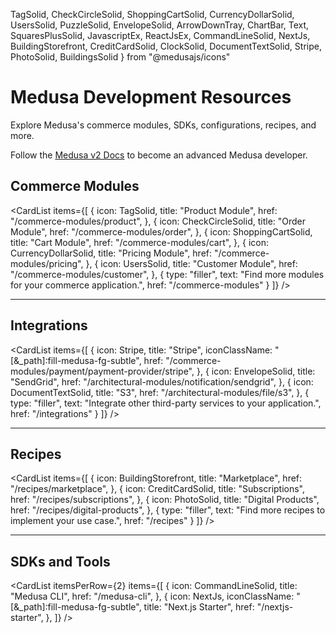   TagSolid, 
  CheckCircleSolid, 
  ShoppingCartSolid, 
  CurrencyDollarSolid, 
  UsersSolid,
  PuzzleSolid,
  EnvelopeSolid,
  ArrowDownTray,
  ChartBar,
  Text,
  SquaresPlusSolid,
  JavascriptEx,
  ReactJsEx,
  CommandLineSolid,
  NextJs,
  BuildingStorefront,
  CreditCardSolid,
  ClockSolid,
  DocumentTextSolid,
  Stripe,
  PhotoSolid,
  BuildingsSolid
} from "@medusajs/icons"

# Medusa Development Resources

Explore Medusa's commerce modules, SDKs, configurations, recipes, and more.

<Note title="Getting started?">

Follow the [Medusa v2 Docs](!docs!/learn) to become an advanced Medusa developer.

</Note>

## Commerce Modules

<CardList items={[
  {
    icon: TagSolid,
    title: "Product Module",
    href: "/commerce-modules/product",
  },
  {
    icon: CheckCircleSolid,
    title: "Order Module",
    href: "/commerce-modules/order",
  },
  {
    icon: ShoppingCartSolid,
    title: "Cart Module",
    href: "/commerce-modules/cart",
  },
  {
    icon: CurrencyDollarSolid,
    title: "Pricing Module",
    href: "/commerce-modules/pricing",
  },
  {
    icon: UsersSolid,
    title: "Customer Module",
    href: "/commerce-modules/customer",
  },
  {
    type: "filler",
    text: "Find more modules for your commerce application.",
    href: "/commerce-modules"
  }
]} />

---

## Integrations

<CardList items={[
  {
    icon: Stripe,
    title: "Stripe",
    iconClassName: "[&_path]:fill-medusa-fg-subtle",
    href: "/commerce-modules/payment/payment-provider/stripe",
  },
  {
    icon: EnvelopeSolid,
    title: "SendGrid",
    href: "/architectural-modules/notification/sendgrid",
  },
  {
    icon: DocumentTextSolid,
    title: "S3",
    href: "/architectural-modules/file/s3",
  },
  {
    type: "filler",
    text: "Integrate other third-party services to your application.",
    href: "/integrations"
  }
]} />

---

## Recipes

<CardList items={[
  {
    icon: BuildingStorefront,
    title: "Marketplace",
    href: "/recipes/marketplace",
  },
  {
    icon: CreditCardSolid,
    title: "Subscriptions",
    href: "/recipes/subscriptions",
  },
  {
    icon: PhotoSolid,
    title: "Digital Products",
    href: "/recipes/digital-products",
  },
  {
    type: "filler",
    text: "Find more recipes to implement your use case.",
    href: "/recipes"
  }
]} />

---

## SDKs and Tools

<CardList itemsPerRow={2} items={[
  {
    icon: CommandLineSolid,
    title: "Medusa CLI",
    href: "/medusa-cli",
  },
  {
    icon: NextJs,
    iconClassName: "[&_path]:fill-medusa-fg-subtle",
    title: "Next.js Starter",
    href: "/nextjs-starter",
  },
]} />
